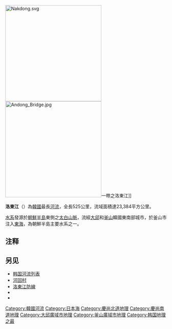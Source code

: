 {{Korean
|image= 
|hangul= 낙동강{{NoteTag|根据南韩实施的[[头音法则|头音法则]]，「ㄹ/R」在词首时需音变至「ㄴ/N」，不实施头音法则的韩语地区（如[[朝鲜民主主义人民共和国|朝鲜]]）及历史上则写作{{kor|락동강|羅=Rokdong-gang|link=no}}}}
|hanja= 洛東江
|rr= Nakdong-gang
|mr= Naktong-gang
}}
[[File:Nakdong.svg|300px]]
[[File:Andong_Bridge.jpg|300px]]一帶之洛東江]]

'''洛東江'''（{{kor|諺=낙동강|漢=洛東江|羅=Nakdonggang|f=y}}）為[[韓國|韓國]]最長[[河流|河流]]，全長525公里，流域面積達23,384平方公里。

[[水系|水系]]發源於[[朝鮮半島|朝鮮半島]]東側之[[太白山脈|太白山脈]]，流經[[大邱|大邱]]和[[釜山|釜山]]韓國東南部城市，於釜山市注入[[東海|東海]]，為朝鮮半島主要水系之一。

== 注释 ==
{{noteFoot|iger=}}

==另见==
*[[韩国河流列表|韩国河流列表]]
*[[河回村|河回村]]
*[[洛東江防線|洛東江防線]]
*{{Link-ko|黃江 (韓國)|황강}}
*{{Link-ko|南江 (慶尙南道)|남강 (경상남도)}}

{{South Korea-stub}}
{{DEFAULTSORT:Nakdonggang}}
[[Category:韓國河流|Category:韓國河流]]
[[Category:日本海|Category:日本海]]
[[Category:慶尚北道地理|Category:慶尚北道地理]]
[[Category:慶尚南道地理|Category:慶尚南道地理]]
[[Category:大邱廣域市地理|Category:大邱廣域市地理]]
[[Category:釜山廣域市地理|Category:釜山廣域市地理]]
[[Category:韩国地理之最|Category:韩国地理之最]]